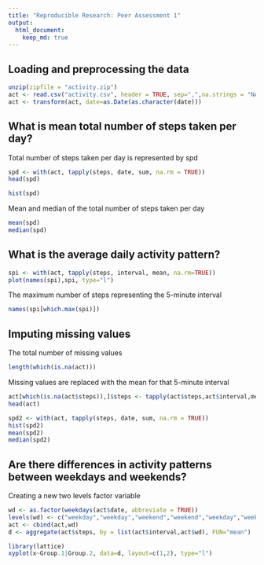 ```yaml
---
title: "Reproducible Research: Peer Assessment 1"
output: 
  html_document:
    keep_md: true
---
```



## Loading and preprocessing the data

```r
unzip(zipfile = "activity.zip")
act <- read.csv("activity.csv", header = TRUE, sep=",",na.strings = "NA")
act <- transform(act, date=as.Date(as.character(date)))
```

## What is mean total number of steps taken per day?

Total number of steps taken per day is represented by spd
```r
spd <- with(act, tapply(steps, date, sum, na.rm = TRUE))
head(spd)
```

```r
hist(spd)
```

Mean and median of the total number of steps taken per day
```r
mean(spd)
median(spd)
```

## What is the average daily activity pattern?

```r
spi <- with(act, tapply(steps, interval, mean, na.rm=TRUE))
plot(names(spi),spi, type="l")
```


The maximum number of steps representing the 5-minute interval
```r
names(spi[which.max(spi)])
```
## Imputing missing values

The total number of missing values 
```r
length(which(is.na(act)))
```

Missing values are replaced with the mean for that 5-minute interval
```r
act[which(is.na(act$steps)),]$steps <- tapply(act$steps,act$interval,mean, na.rm=TRUE)
head(act)
```

```r
spd2 <- with(act, tapply(steps, date, sum, na.rm = TRUE))
hist(spd2)
mean(spd2)
median(spd2)
```
## Are there differences in activity patterns between weekdays and weekends?

Creating a new two levels factor variable
```r
wd <- as.factor(weekdays(act$date, abbreviate = TRUE))
levels(wd) <- c("weekday","weekday","weekend","weekend","weekday","weekday","weekday")
act <- cbind(act,wd)
d <- aggregate(act$steps, by = list(act$interval,act$wd), FUN="mean")
```

```r
library(lattice)
xyplot(x~Group.1|Group.2, data=d, layout=c(1,2), type="l")

```